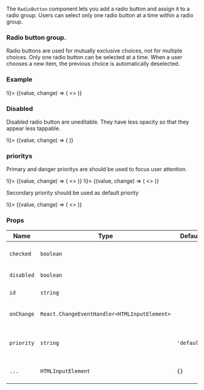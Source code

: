 
The `RadioButton` component lets you add a radio button and assign it to a radio group.
Users can select only one radio button at a time within a radio group.

### Radio button group.

Radio buttons are used for mutually exclusive choices, not for multiple choices.
Only one radio button can be selected at a time.
When a user chooses a new item, the previous choice is automatically deselected.

### Example

<Playground direction="vertical">
  <State initial="no" change={(i) => !i}>
    {(value, change) => (
      <>
        <RadioButton
          name="my-input"
          id="yes"
          checked={value}
          onChange={change}
          priority="primary"
          text="yes"
        />
        <RadioButton
          name="my-input"
          id="no"
          checked={value}
          onChange={change}
          priority="primary"
          text="no"
        />
      </>
    )}
  </State>
</Playground>

### Disabled

Disabled radio button are uneditable. They have less opacity so that they appear less tappable.

<Playground>
  <State initial={false} change={(i) => !i}>
    {(value, change) => (
      <RadioButton id="one" checked disabled priority="primary" text="disabled" onChange={change} />
    )}
  </State>
</Playground>

### prioritys

Primary and danger prioritys are should be used to focus user attention.

<Playground direction="vertical">
  <State initial="no" change={(i) => !i}>
    {(value, change) => (
      <>
        <RadioButton
          name="my-input"
          id="yes"
          checked={value}
          onChange={change}
          priority="primary"
          text="yes"
        />
        <RadioButton
          name="my-input"
          id="no"
          checked={value}
          onChange={change}
          priority="primary"
          text="no"
        />
      </>
    )}
  </State>
</Playground>

<Playground direction="vertical">
  <State initial="no" change={(i) => !i}>
    {(value, change) => (
      <>
        <RadioButton
          name="my-input"
          id="yes"
          checked={value}
          onChange={change}
          priority="danger"
          text="yes"
        />
        <RadioButton
          name="my-input"
          id="no"
          checked={value}
          onChange={change}
          priority="danger"
          text="no"
        />
      </>
    )}
  </State>
</Playground>

Secondary priority should be used as default priority

<Playground direction="vertical">
  <State initial="no" change={(i) => !i}>
    {(value, change) => (
      <>
        <RadioButton
          name="my-input"
          id="yes"
          checked={value}
          onChange={change}
          priority="secondary"
          text="yes"
        />
        <RadioButton
          name="my-input"
          id="no"
          checked={value}
          onChange={change}
          priority="secondary"
          text="no"
        />
      </>
    )}
  </State>
</Playground>

### Props

| Name       | Type                                         | Default     | Description                                       |
| ---------- | -------------------------------------------- | ----------- | ------------------------------------------------- |
| `checked`  | `boolean`                                    |             | Whether radio-button is checked or not            |
| `disabled` | `boolean`                                    |             | Disable radio-button                              |
| `id`       | `string`                                     |             | HTML id attribute                                 |
| `onChange` | `React.ChangeEventHandler<HTMLInputElement>` |             | Callback when radio-button is clicked             |
| `priority` | `string`                                     | `'default'` | Priority prop to style RadioButton component      |
| `...`      | `HTMLInputElement`                           | `{}`        | Other props are inherited from `HTMLInputElement` |
